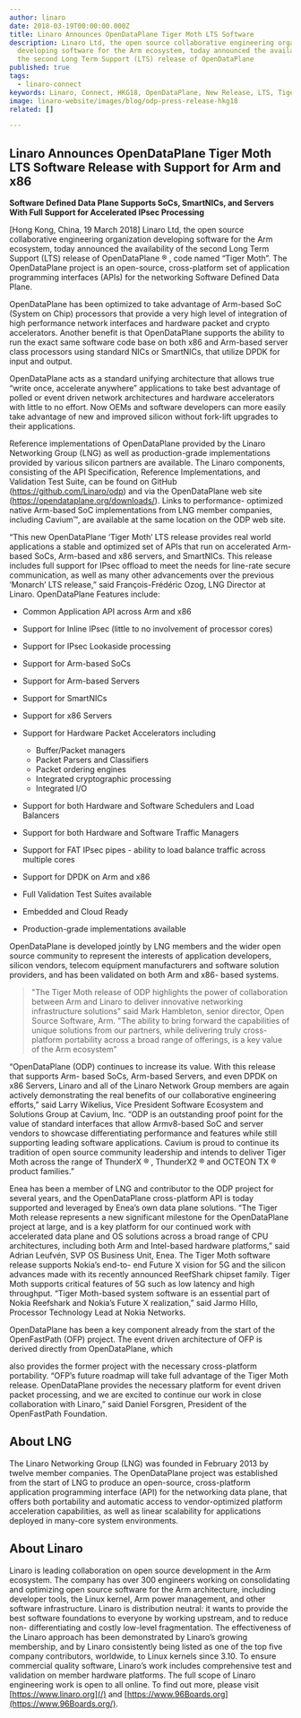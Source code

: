 ```yaml
---
author: linaro
date: 2018-03-19T00:00:00.000Z
title: Linaro Announces OpenDataPlane Tiger Moth LTS Software
description: Linaro Ltd, the open source collaborative engineering organization
  developing software for the Arm ecosystem, today announced the availability of
  the second Long Term Support (LTS) release of OpenDataPlane
published: true
tags:
  - linaro-connect
keywords: Linaro, Connect, HKG18, OpenDataPlane, New Release, LTS, Tiger, Moth, Software
image: linaro-website/images/blog/odp-press-release-hkg18
related: []

---
```


## Linaro Announces OpenDataPlane Tiger Moth LTS Software Release with Support for Arm and x86

**Software Defined Data Plane Supports SoCs, SmartNICs, and Servers**
**With Full Support for Accelerated IPsec Processing**

\[Hong Kong, China, 19 March 2018] Linaro Ltd, the open source collaborative engineering
organization developing software for the Arm ecosystem, today announced the availability of the
second Long Term Support (LTS) release of OpenDataPlane ® , code named “Tiger Moth”. The
OpenDataPlane project is an open-source, cross-platform set of application programming
interfaces (APIs) for the networking Software Defined Data Plane.

OpenDataPlane has been optimized to take advantage of Arm-based SoC (System on Chip)
processors that provide a very high level of integration of high performance network interfaces
and hardware packet and crypto accelerators. Another benefit is that OpenDataPlane supports
the ability to run the exact same software code base on both x86 and Arm-based server class
processors using standard NICs or SmartNICs, that utilize DPDK for input and output.

OpenDataPlane acts as a standard unifying architecture that allows true “write once, accelerate
anywhere” applications to take best advantage of polled or event driven network architectures
and hardware accelerators with little to no effort. Now OEMs and software developers can more
easily take advantage of new and improved silicon without fork-lift upgrades to their
applications.

Reference implementations of OpenDataPlane provided by the Linaro Networking Group (LNG)
as well as production-grade implementations provided by various silicon partners are available.
The Linaro components, consisting of the API Specification, Reference Implementations, and
Validation Test Suite, can be found on GitHub (https://github.com/Linaro/odp) and via the
OpenDataPlane web site (https://opendataplane.org/downloads/). Links to performance-
optimized native Arm-based SoC implementations from LNG member companies, including
Cavium™, are available at the same location on the ODP web site.

“This new OpenDataPlane ‘Tiger Moth’ LTS release provides real world applications a stable
and optimized set of APIs that run on accelerated Arm-based SoCs, Arm-based and x86
servers, and SmartNICs. This release includes full support for IPsec offload to meet the needs
for line-rate secure communication, as well as many other advancements over the previous
‘Monarch’ LTS release,” said François-Frédéric Ozog, LNG Director at Linaro.
OpenDataPlane Features include:

* Common Application API across Arm and x86

* Support for Inline IPsec (little to no involvement of processor cores)

* Support for IPsec Lookaside processing

* Support for Arm-based SoCs

* Support for Arm-based Servers

* Support for SmartNICs

* Support for x86 Servers

* Support for Hardware Packet Accelerators including
  * Buffer/Packet managers
  * Packet Parsers and Classifiers
  * Packet ordering engines
  * Integrated cryptographic processing
  * Integrated I/O

* Support for both Hardware and Software Schedulers and Load Balancers

* Support for both Hardware and Software Traffic Managers

* Support for FAT IPsec pipes - ability to load balance traffic across multiple cores

* Support for DPDK on Arm and x86

* Full Validation Test Suites available

* Embedded and Cloud Ready

* Production-grade implementations available

OpenDataPlane is developed jointly by LNG members and the wider open source community to
represent the interests of application developers, silicon vendors, telecom equipment
manufacturers and software solution providers, and has been validated on both Arm and x86-
based systems.

> "The Tiger Moth release of ODP highlights the power of collaboration between Arm and Linaro
> to deliver innovative networking infrastructure solutions"
> said Mark Hambleton, senior director, Open Source Software, Arm.
> "The ability to bring forward the capabilities of unique solutions
> from our partners, while delivering truly cross-platform portability across a broad range of
> offerings, is a key value of the Arm ecosystem"

“OpenDataPlane (ODP) continues to increase its value. With this release that supports Arm-
based SoCs, Arm-based Servers, and even DPDK on x86 Servers, Linaro and all of the Linaro
Network Group members are again actively demonstrating the real benefits of our collaborative
engineering efforts,” said Larry Wikelius, Vice President Software Ecosystem and Solutions
Group at Cavium, Inc. “ODP is an outstanding proof point for the value of standard interfaces
that allow Armv8-based SoC and server vendors to showcase differentiating performance and
features while still supporting leading software applications. Cavium is proud to continue its
tradition of open source community leadership and intends to deliver Tiger Moth across the
range of ThunderX ® , ThunderX2 ® and OCTEON TX ® product families.”

Enea has been a member of LNG and contributor to the ODP project for several years, and the
OpenDataPlane cross-platform API is today supported and leveraged by Enea’s own data plane
solutions. “The Tiger Moth release represents a new significant milestone for the
OpenDataPlane project at large, and is a key platform for our continued work with accelerated
data plane and OS solutions across a broad range of CPU architectures, including both Arm
and Intel-based hardware platforms,” said Adrian Leufvén, SVP OS Business Unit, Enea.
The Tiger Moth software release supports Nokia’s end-to- end Future X vision for 5G and the
silicon advances made with its recently announced ReefShark chipset family. Tiger Moth
supports critical features of 5G such as low latency and high throughput. “Tiger Moth-based
system software is an essential part of Nokia Reefshark and Nokia’s Future X realization,” said
Jarmo Hillo, Processor Technology Lead at Nokia Networks.

OpenDataPlane has been a key component already from the start of the OpenFastPath (OFP)
project. The event driven architecture of OFP is derived directly from OpenDataPlane, which

also provides the former project with the necessary cross-platform portability. “OFP’s future
roadmap will take full advantage of the Tiger Moth release. OpenDataPlane provides the
necessary platform for event driven packet processing, and we are excited to continue our work
in close collaboration with Linaro,” said Daniel Forsgren, President of the OpenFastPath
Foundation.

## About LNG

The Linaro Networking Group (LNG) was founded in February 2013 by twelve member
companies. The OpenDataPlane project was established from the start of LNG to produce an
open-source, cross-platform application programming interface (API) for the networking data
plane, that offers both portability and automatic access to vendor-optimized platform
acceleration capabilities, as well as linear scalability for applications deployed in many-core
system environments.

## About Linaro

Linaro is leading collaboration on open source development in the Arm ecosystem. The
company has over 300 engineers working on consolidating and optimizing open source
software for the Arm architecture, including developer tools, the Linux kernel, Arm power
management, and other software infrastructure. Linaro is distribution neutral: it wants to provide
the best software foundations to everyone by working upstream, and to reduce non-
differentiating and costly low-level fragmentation. The effectiveness of the Linaro approach has
been demonstrated by Linaro’s growing membership, and by Linaro consistently being listed as
one of the top five company contributors, worldwide, to Linux kernels since 3.10.
To ensure commercial quality software, Linaro’s work includes comprehensive test and
validation on member hardware platforms. The full scope of Linaro engineering work is open to
all online. To find out more, please visit [https://www.linaro.org](/) and [https://www.96Boards.org](https://www.96Boards.org/).
